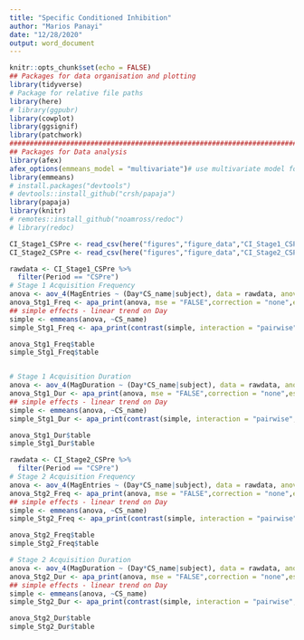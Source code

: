 ```yaml
---
title: "Specific Conditioned Inhibition"
author: "Marios Panayi"
date: "12/28/2020"
output: word_document
---
```


```r
knitr::opts_chunk$set(echo = FALSE)
## Packages for data organisation and plotting
library(tidyverse)
# Package for relative file paths
library(here)
# library(ggpubr)
library(cowplot)
library(ggsignif)
library(patchwork)
################################################################################
## Packages for Data analysis
library(afex)
afex_options(emmeans_model = "multivariate")# use multivariate model for all follow-up tests.
library(emmeans)
# install.packages("devtools")
# devtools::install_github("crsh/papaja")
library(papaja)
library(knitr)
# remotes::install_github("noamross/redoc")
# library(redoc)
```



```r
CI_Stage1_CSPre <- read_csv(here("figures","figure_data","CI_Stage1_CSPre.csv"))
CI_Stage2_CSPre <- read_csv(here("figures","figure_data","CI_Stage2_CSPre.csv"))
```



```r
rawdata <- CI_Stage1_CSPre %>% 
  filter(Period == "CSPre")
# Stage 1 Acquisition Frequency
anova <- aov_4(MagEntries ~ (Day*CS_name|subject), data = rawdata, anova_table = list(correction = "none", es = "pes"))
anova_Stg1_Freq <- apa_print(anova, mse = "FALSE",correction = "none",es = "pes")
## simple effects - linear trend on Day
simple <- emmeans(anova, ~CS_name)
simple_Stg1_Freq <- apa_print(contrast(simple, interaction = "pairwise", adjust = "tukey"))

anova_Stg1_Freq$table
simple_Stg1_Freq$table


# Stage 1 Acquisition Duration
anova <- aov_4(MagDuration ~ (Day*CS_name|subject), data = rawdata, anova_table = list(correction = "none", es = "pes"))
anova_Stg1_Dur <- apa_print(anova, mse = "FALSE",correction = "none",es = "pes")
## simple effects - linear trend on Day
simple <- emmeans(anova, ~CS_name)
simple_Stg1_Dur <- apa_print(contrast(simple, interaction = "pairwise", adjust = "tukey"))

anova_Stg1_Dur$table
simple_Stg1_Dur$table
```




```r
rawdata <- CI_Stage2_CSPre %>% 
  filter(Period == "CSPre")
# Stage 2 Acquisition Frequency
anova <- aov_4(MagEntries ~ (Day*CS_name|subject), data = rawdata, anova_table = list(correction = "none", es = "pes"))
anova_Stg2_Freq <- apa_print(anova, mse = "FALSE",correction = "none",es = "pes")
## simple effects - linear trend on Day
simple <- emmeans(anova, ~CS_name)
simple_Stg2_Freq <- apa_print(contrast(simple, interaction = "pairwise", adjust = "tukey"))

anova_Stg2_Freq$table
simple_Stg2_Freq$table

# Stage 2 Acquisition Duration
anova <- aov_4(MagDuration ~ (Day*CS_name|subject), data = rawdata, anova_table = list(correction = "none", es = "pes"))
anova_Stg2_Dur <- apa_print(anova, mse = "FALSE",correction = "none",es = "pes")
## simple effects - linear trend on Day
simple <- emmeans(anova, ~CS_name)
simple_Stg2_Dur <- apa_print(contrast(simple, interaction = "pairwise", adjust = "tukey"))

anova_Stg2_Dur$table
simple_Stg2_Dur$table

```